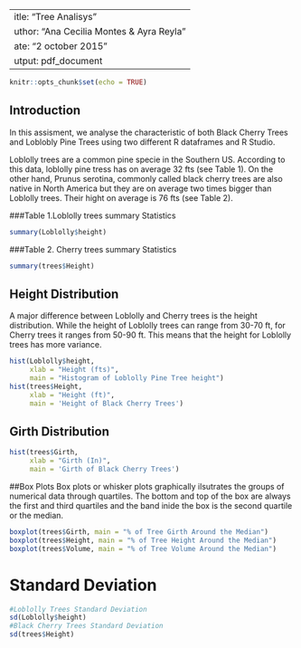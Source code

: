  ---
title: "Tree Analisys"
author: "Ana Cecilia Montes & Ayra Reyla"
date: "2 october 2015"
output: pdf_document
---

```r
knitr::opts_chunk$set(echo = TRUE)
```

## Introduction

In this assisment, we analyse the characteristic of both Black Cherry Trees and Loblobly Pine Trees using two different R dataframes and R Studio. 

Loblolly trees are a common pine specie in the Southern US. According to this data, loblolly pine tress has on average 32 fts (see Table 1). On the other hand, Prunus serotina, commonly called black cherry trees are also native in North America but they are on average two times bigger than Loblolly trees. Their hight on average is 76 fts (see Table 2).  

###Table 1.Loblolly trees summary Statistics 
```r
summary(Loblolly$height) 
```
###Table 2. Cherry trees summary Statistics 
```r
summary(trees$Height)
```

## Height Distribution

A major difference between Loblolly and Cherry trees is the height distribution. While the height of Loblolly trees can range from 30-70 ft, for Cherry trees it ranges from 50-90 ft. This means that the height for Loblolly trees has more variance.

```r
hist(Loblolly$height, 
     xlab = "Height (fts)", 
     main = "Histogram of Loblolly Pine Tree height")
hist(trees$Height, 
     xlab = "Height (ft)", 
     main = 'Height of Black Cherry Trees')
```

## Girth Distribution

```r
hist(trees$Girth, 
     xlab = "Girth (In)", 
     main = 'Girth of Black Cherry Trees')
```

##Box Plots
Box plots or whisker plots graphically ilsutrates the groups of numerical data through quartiles. The bottom and top of the box are always the first and third quartiles and the band inide the box is the second quartile or the median. 

```r
boxplot(trees$Girth, main = "% of Tree Girth Around the Median")
boxplot(trees$Height, main = "% of Tree Height Around the Median")
boxplot(trees$Volume, main = "% of Tree Volume Around the Median")
```

# Standard Deviation 
```r
#Loblolly Trees Standard Deviation 
sd(Loblolly$height)
#Black Cherry Trees Standard Deviation 
sd(trees$Height)
```